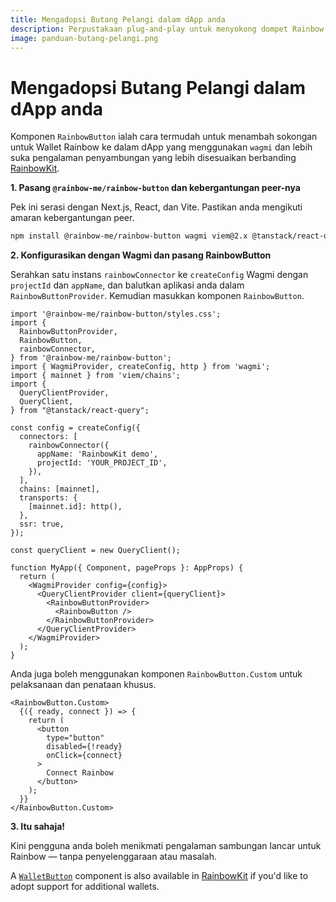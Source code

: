 ```yaml
---
title: Mengadopsi Butang Pelangi dalam dApp anda
description: Perpustakaan plug-and-play untuk menyokong dompet Rainbow dalam dApp anda
image: panduan-butang-pelangi.png
---
```


# Mengadopsi Butang Pelangi dalam dApp anda

Komponen `RainbowButton` ialah cara termudah untuk menambah sokongan untuk Wallet Rainbow ke dalam dApp yang menggunakan `wagmi` dan lebih suka pengalaman penyambungan yang lebih disesuaikan berbanding [RainbowKit](https://www.rainbowkit.com/docs/installation).

**1. Pasang `@rainbow-me/rainbow-button` dan kebergantungan peer-nya**

Pek ini serasi dengan Next.js, React, dan Vite. Pastikan anda mengikuti amaran kebergantungan peer.

```bash
npm install @rainbow-me/rainbow-button wagmi viem@2.x @tanstack/react-query
```

**2. Konfigurasikan dengan Wagmi dan pasang RainbowButton**

Serahkan satu instans `rainbowConnector` ke `createConfig` Wagmi dengan `projectId` dan `appName`, dan balutkan aplikasi anda dalam `RainbowButtonProvider`. Kemudian masukkan komponen `RainbowButton`.

```tsx
import '@rainbow-me/rainbow-button/styles.css';
import {
  RainbowButtonProvider,
  RainbowButton,
  rainbowConnector,
} from '@rainbow-me/rainbow-button';
import { WagmiProvider, createConfig, http } from 'wagmi';
import { mainnet } from 'viem/chains';
import {
  QueryClientProvider,
  QueryClient,
} from "@tanstack/react-query";

const config = createConfig({
  connectors: [
    rainbowConnector({
      appName: 'RainbowKit demo',
      projectId: 'YOUR_PROJECT_ID',
    }),
  ],
  chains: [mainnet],
  transports: {
    [mainnet.id]: http(),
  },
  ssr: true,
});

const queryClient = new QueryClient();

function MyApp({ Component, pageProps }: AppProps) {
  return (
    <WagmiProvider config={config}>
      <QueryClientProvider client={queryClient}>
        <RainbowButtonProvider>
          <RainbowButton />
        </RainbowButtonProvider>
      </QueryClientProvider>
    </WagmiProvider>
  );
}
```

Anda juga boleh menggunakan komponen `RainbowButton.Custom` untuk pelaksanaan dan penataan khusus.

```tsx
<RainbowButton.Custom>
  {({ ready, connect }) => {
    return (
      <button
        type="button"
        disabled={!ready}
        onClick={connect}
      >
        Connect Rainbow
      </button>
    );
  }}
</RainbowButton.Custom>
```

**3. Itu sahaja!**

Kini pengguna anda boleh menikmati pengalaman sambungan lancar untuk Rainbow — tanpa penyelenggaraan atau masalah.

A [`WalletButton`](https://www.rainbowkit.com/docs/wallet-button) component is also available in [RainbowKit](https://www.rainbowkit.com/docs/installation) if you'd like to adopt support for additional wallets.

